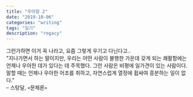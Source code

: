 ```yaml
---
title: "우아함 2"
date: "2019-10-06"
categories: "writing"
tags: "일기"
description: "regacy"
---
```


그런가하면 이거 꼭 나라고, 요즘 그렇게 우기고 다닌다고..
<br/>
⁠⁡⁢⁣⁤⁪⁫⁬⁭⁯⁮⁯"지나가면서 하는 말이지만, 우리는 어떤 사람이 불행한 가운데 갖게 되는 쾌활함에는 언제나 우아한 데가 있다는 데 주목했다. 그런 사람은 비평에 일가견이 있는 사람이다. 말할 때는 언제나 우아한 어조를 취하고, 자연스럽게 열정에 휩싸여 흥분하는 일이 없다."  
– 스탕달, `<`문체론`>`